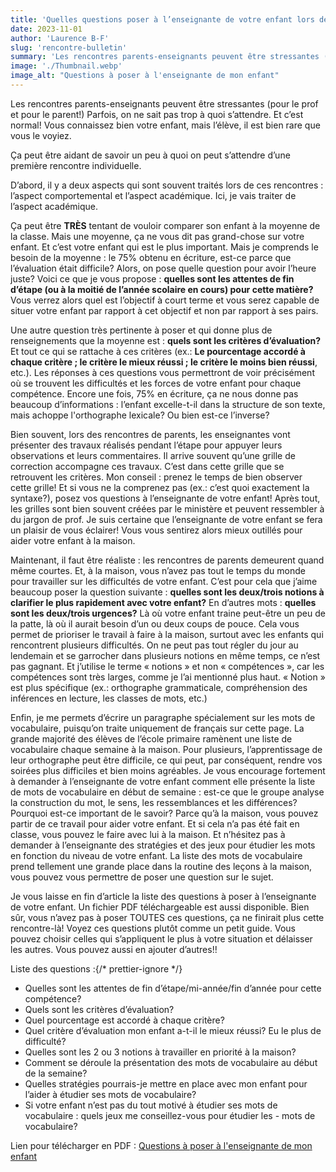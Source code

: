 ```yaml
---
title: 'Quelles questions poser à l’enseignante de votre enfant lors de la première rencontre individuelle?'
date: 2023-11-01
author: 'Laurence B-F'
slug: 'rencontre-bulletin'
summary: 'Les rencontres parents-enseignants peuvent être stressantes (pour le prof et pour le parent!) Parfois, on ne sait pas trop à quoi s’attendre. Et c’est normal! Vous connaissez bien votre enfant, mais l’élève, il est bien rare que vous le voyiez.'
image: './Thumbnail.webp'
image_alt: "Questions à poser à l'enseignante de mon enfant"
---
```



Les rencontres parents-enseignants peuvent être stressantes (pour le prof et pour le parent!) Parfois, on ne sait pas trop à quoi s’attendre. Et c’est normal! Vous connaissez bien votre enfant, mais l’élève, il est bien rare que vous le voyiez.

Ça peut être aidant de savoir un peu à quoi on peut s’attendre d’une première rencontre individuelle.

D’abord, il y a deux aspects qui sont souvent traités lors de ces rencontres : l’aspect comportemental et l’aspect académique. Ici, je vais traiter de l’aspect académique.

Ça peut être **TRÈS** tentant de vouloir comparer son enfant à la moyenne de la classe. Mais une moyenne, ça ne vous dit pas grand-chose sur votre enfant. Et c’est votre enfant qui est le plus important. Mais je comprends le besoin de la moyenne : le 75% obtenu en écriture, est-ce parce que l’évaluation était difficile? Alors, on pose quelle question pour avoir l’heure juste? Voici ce que je vous propose : **quelles sont les attentes de fin d’étape (ou à la moitié de l’année scolaire en cours) pour cette matière?** Vous verrez alors quel est l’objectif à court terme et vous serez capable de situer votre enfant par rapport à cet objectif et non par rapport à ses pairs.

Une autre question très pertinente à poser et qui donne plus de renseignements que la moyenne est : **quels sont les critères d’évaluation?** Et tout ce qui se rattache à ces critères (ex.: **Le pourcentage accordé à chaque critère ; le critère le mieux réussi ; le critère le moins bien réussi**, etc.). Les réponses à ces questions vous permettront de voir précisément où se trouvent les difficultés et les forces de votre enfant pour chaque compétence. Encore une fois, 75% en écriture, ça ne nous donne pas beaucoup d’informations : l’enfant excelle-t-il dans la structure de son texte, mais achoppe l'orthographe lexicale? Ou bien est-ce l’inverse?

Bien souvent, lors des rencontres de parents, les enseignantes vont présenter des travaux réalisés pendant l’étape pour appuyer leurs observations et leurs commentaires. Il arrive souvent qu’une grille de correction accompagne ces travaux. C’est dans cette grille que se retrouvent les critères. Mon conseil : prenez le temps de bien observer cette grille! Et si vous ne la comprenez pas (ex.: c’est quoi exactement la syntaxe?), posez vos questions à l’enseignante de votre enfant! Après tout, les grilles sont bien souvent créées par le ministère et peuvent ressembler à du jargon de prof. Je suis certaine que l’enseignante de votre enfant se fera un plaisir de vous éclairer! Vous vous sentirez alors mieux outillés pour aider votre enfant à la maison.

Maintenant, il faut être réaliste : les rencontres de parents demeurent quand même courtes. Et, à la maison, vous n’avez pas tout le temps du monde pour travailler sur les difficultés de votre enfant. C’est pour cela que j’aime beaucoup poser la question suivante : **quelles sont les deux/trois notions à clarifier le plus rapidement avec votre enfant?** En d’autres mots : **quelles sont les deux/trois urgences?** Là où votre enfant traine peut-être un peu de la patte, là où il aurait besoin d’un ou deux coups de pouce.
Cela vous permet de prioriser le travail à faire à la maison, surtout avec les enfants qui rencontrent plusieurs difficultés. On ne peut pas tout régler du jour au lendemain et se garrocher dans plusieurs notions en même temps, ce n’est pas gagnant. Et j’utilise le terme « notions » et non « compétences », car les compétences sont très larges, comme je l’ai mentionné plus haut. « Notion » est plus spécifique (ex.: orthographe grammaticale, compréhension des inférences en lecture, les classes de mots, etc.)

Enfin, je me permets d’écrire un paragraphe spécialement sur les mots de vocabulaire, puisqu’on traite uniquement de français sur cette page. La grande majorité des élèves de l’école primaire ramènent une liste de vocabulaire chaque semaine à la maison. Pour plusieurs, l’apprentissage de leur orthographe peut être difficile, ce qui peut, par conséquent, rendre vos soirées plus difficiles et bien moins agréables. Je vous encourage fortement à demander à l’enseignante de votre enfant comment elle présente la liste de mots de vocabulaire en début de semaine : est-ce que le groupe analyse la construction du mot, le sens, les ressemblances et les différences?
Pourquoi est-ce important de le savoir? Parce qu’à la maison, vous pouvez partir de ce travail pour aider votre enfant. Et si cela n’a pas été fait en classe, vous pouvez le faire avec lui à la maison. Et n’hésitez pas à demander à l’enseignante des stratégies et des jeux pour étudier les mots en fonction du niveau de votre enfant. La liste des mots de vocabulaire prend tellement une grande place dans la routine des leçons à la maison, vous pouvez vous permettre de poser une question sur le sujet.

Je vous laisse en fin d’article la liste des questions à poser à l’enseignante de votre enfant. Un fichier PDF téléchargeable est aussi disponible. Bien sûr, vous n’avez pas à poser TOUTES ces questions, ça ne finirait plus cette rencontre-là! Voyez ces questions plutôt comme un petit guide. Vous pouvez choisir celles qui s’appliquent le plus à votre situation et délaisser les autres. Vous pouvez aussi en ajouter d’autres!!

<div className="flex flex-col border-4 border-lbf-orange rounded-lg md:mx-10 mb-10 px-6 py-6 gap-2 font-mulish">
    Liste des questions :{/* prettier-ignore */}
    <ul className="list-disc list-inside mb-8">
        <li>Quelles sont les attentes de fin d’étape/mi-année/fin d’année pour cette compétence?</li>
        <li>Quels sont les critères d’évaluation?</li>
        <li>Quel pourcentage est accordé à chaque critère?</li>
        <li>Quel critère d’évaluation mon enfant a-t-il le mieux réussi? Eu le plus de difficulté?</li>
        <li>Quelles sont les 2 ou 3 notions à travailler en priorité à la maison?</li>
        <li>Comment se déroule la présentation des mots de vocabulaire au début de la semaine?</li>
        <li>Quelles stratégies pourrais-je mettre en place avec mon enfant pour l’aider à étudier ses mots de vocabulaire?</li>
        <li>Si votre enfant n’est pas du tout motivé à étudier ses mots de vocabulaire : quels jeux me conseillez-vous pour étudier les - mots de vocabulaire?</li>
    </ul>
</div>

Lien pour télécharger en PDF : <a href={questions} download className="underline text-blue-500 hover:text-blue-800">Questions à poser à l'enseignante de mon enfant</a>
